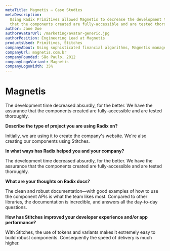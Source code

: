 ```yaml
---
metaTitle: Magnetis – Case Studies
metaDescription:
  Using Radix Primitives allowed Magnetis to decrease the development time absurdly, with the assurance
  that the components created are fully-accessible and are tested thoroughly.
author: Jane Doe
authorAvatarUrl: /marketing/avatar-generic.jpg
authorPosition: Engineering Lead at Magnetis
productsUsed: Primitives, Stitches
companyAbout: Using sophisticated financial algorithms, Magnetis manages diversified, low-cost portfolios optimized for individual investors.
companyUrl: magnetis.com.br
companyFounded: São Paulo, 2012
companyLogoVariant: Magnetis
companyLogoWidth: 35%
---
```


# Magnetis

<HeroQuote>
  The development time decreased absurdly, for the better. We have the assurance
  that the components created are fully-accessible and are tested thoroughly.
</HeroQuote>

**Describe the type of project you are using Radix on?**

Initially, we are using it to create the company's website. We're also creating our components using Stitches.

**In what ways has Radix helped you and your company?**

The development time decreased absurdly, for the better. We have the assurance that the components created are fully-accessible and are tested thoroughly.

**What are your thoughts on Radix docs?**

The clean and robust documentation—with good examples of how to use the component APIs is what the team likes most. Compared to other libraries, the documentation is incredible, and answers all the day-to-day questions.

**How has Stitches improved your developer experience and/or app performance?**

With Stitches, the use of tokens and variants makes it extremely easy to build robust components. Consequently the speed of delivery is much higher.
